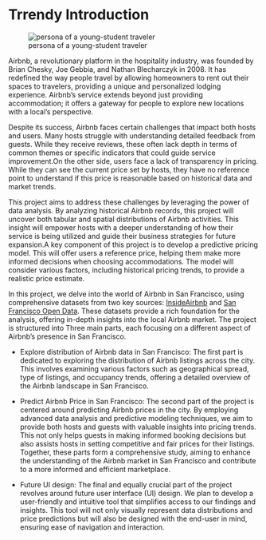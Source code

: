 # Trrendy Introduction


![persona of a young-student traveler](../images/B-Franklin.png)


Airbnb, a revolutionary platform in the hospitality industry, was founded by Brian Chesky, Joe Gebbia, and Nathan Blecharczyk in 2008. It has redefined the way people travel by allowing homeowners to rent out their spaces to travelers, providing a unique and personalized lodging experience. Airbnb's service extends beyond just providing accommodation; it offers a gateway for people to explore new locations with a local's perspective.

Despite its success, Airbnb faces certain challenges that impact both hosts and users. Many hosts struggle with understanding detailed feedback from guests. While they receive reviews, these often lack depth in terms of common themes or specific indicators that could guide service improvement.On the other side, users face a lack of transparency in pricing. While they can see the current price set by hosts, they have no reference point to understand if this price is reasonable based on historical data and market trends.

This project aims to address these challenges by leveraging the power of data analysis. By analyzing historical Airbnb records, this project will uncover both tabular and spatial distributions of Airbnb activities. This insight will empower hosts with a deeper understanding of how their service is being utilized and guide their business strategies for future expansion.A key component of this project is to develop a predictive pricing model. This will offer users a reference price, helping them make more informed decisions when choosing accommodations. The model will consider various factors, including historical pricing trends, to provide a realistic price estimate.

In this project, we delve into the world of Airbnb in San Francisco, using comprehensive datasets from two key sources: [InsideAirbnb](http://insideairbnb.com/san-francisco/) and [San Francisco Open Data](https://datasf.org/opendata/). These datasets provide a rich foundation for the analysis, offering in-depth insights into the local Airbnb market. The project is structured into Three main parts, each focusing on a different aspect of Airbnb's presence in San Francisco. 

- Explore distribution of Airbnb data in San Francisco: The first part is dedicated to exploring the distribution of Airbnb listings across the city. This involves examining various factors such as geographical spread, type of listings, and occupancy trends, offering a detailed overview of the Airbnb landscape in San Francisco. 

- Predict Airbnb Price in San Francisco: The second part of the project is centered around predicting Airbnb prices in the city. By employing advanced data analysis and predictive modeling techniques, we aim to provide both hosts and guests with valuable insights into pricing trends. This not only helps guests in making informed booking decisions but also assists hosts in setting competitive and fair prices for their listings. Together, these parts form a comprehensive study, aiming to enhance the understanding of the Airbnb market in San Francisco and contribute to a more informed and efficient marketplace.

- Future UI design: The final and equally crucial part of the project revolves around future user interface (UI) design. We plan to develop a user-friendly and intuitive tool that simplifies access to our findings and insights. This tool will not only visually represent data distributions and price predictions but will also be designed with the end-user in mind, ensuring ease of navigation and interaction. 






